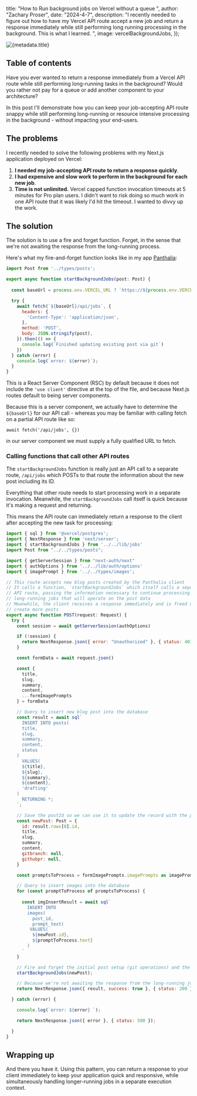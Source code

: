



 title: "How to Run background jobs on Vercel without a queue ",
 author: "Zachary Proser",
 date: "2024-4-7",
 description: "I recently needed to figure out how to have my Vercel API route accept a new job and return a response immediately while still performing long running processing in the background. This is what I learned. ",
 image: vercelBackgroundJobs,
});

<Image src={metadata.image} alt={metadata.title} />

## Table of contents

Have you ever wanted to return a response immediately from a Vercel API route while still performing long-running tasks in the background? Would you rather not pay for a queue or add another component to your architecture? 

In this post I'll demonstrate how you can keep your job-accepting API route snappy while still performing long-running or resource intensive processing in the background - without impacting your end-users. 
## The problems

I recently needed to solve the following problems with my Next.js application deployed on Vercel: 
1. **I needed my job-accepting API route to return a response quickly**. 
1. **I had expensive and slow work to perform in the background for each new job**. 		
1. **Time is not unlimited.** Vercel capped function invocation timeouts at 5 minutes for Pro plan users. I didn't want to risk doing so much work in one API route that it was likely I'd hit the timeout. I wanted to divvy up the work.

## The solution 

The solution is to use a fire and forget function. Forget, in the sense that we're not awaiting the response from the long-running process. 

Here's what my fire-and-forget function looks like in my app [Panthalia](https://github.com/zackproser/panthalia): 

```javascript
import Post from '../types/posts';

export async function startBackgroundJobs(post: Post) {
  
  const baseUrl = process.env.VERCEL_URL ? `https://${process.env.VERCEL_URL}` : 'http://localhost:3000';

  try {
    await fetch(`${baseUrl}/api/jobs`, {
      headers: {
        'Content-Type': 'application/json',
      },
      method: 'POST',
      body: JSON.stringify(post),
    }).then(() => {
      console.log(`Finished updating existing post via git`)
    })
  } catch (error) {
    console.log(`error: ${error}`);
  }
}

```

This is a React Server Component (RSC) by default because it does not include the `'use client'` directive at the top of the file, and because Next.js routes default to being server components. 

Because this is a server component, we actually have to determine the `${baseUrl}` for our API call - whereas you may be familiar with calling fetch on a partial API route like so: 

`await fetch('/api/jobs', {})`

in our server component we must supply a fully qualified URL to fetch. 

### Calling functions that call other API routes

The `startBackgroundJobs` function is really just an API call to a separate route, `/api/jobs` which POSTs to that route the information about the new post including its ID.

Everything that other route needs to start processing work in a separate invocation. Meanwhile, the `startBackgroundJobs` call itself is quick because it's making a request and returning. 

This means the API route can immediately return a response to the client after accepting the new task for processing: 

```javascript
import { sql } from '@vercel/postgres';
import { NextResponse } from 'next/server';
import { startBackgroundJobs } from '../../lib/jobs'
import Post from "../../types/posts";

import { getServerSession } from "next-auth/next"
import { authOptions } from '../../lib/auth/options'
import { imagePrompt } from '../../types/images';

// This route accepts new blog posts created by the Panthalia client
// It calls a function, `startBackgroundJobs` which itself calls a separate 
// API route, passing the information necessary to continue processing 
// long-running jobs that will operate on the post data
// Meanwhile, the client receives a response immediately and is freed up to
// create more posts
export async function POST(request: Request) {
  try {
    const session = await getServerSession(authOptions)

    if (!session) {
      return NextResponse.json({ error: "Unauthorized" }, { status: 401 })
    }

    const formData = await request.json()

    const {
      title,
      slug,
      summary,
      content,
      ...formImagePrompts
    } = formData

    // Query to insert new blog post into the database
    const result = await sql`
      INSERT INTO posts(
      title,
      slug,
      summary,
      content,
      status
    )
      VALUES(
      ${title},
      ${slug},
      ${summary},
      ${content},
      'drafting'
    )
      RETURNING *;
    `;

    // Save the postId so we can use it to update the record with the pull request URL once it's available
    const newPost: Post = {
      id: result.rows[0].id,
      title,
      slug,
      summary,
      content,
      gitbranch: null,
      githubpr: null,
    }

    const promptsToProcess = formImagePrompts.imagePrompts as imagePrompt[]

    // Query to insert images into the database
    for (const promptToProcess of promptsToProcess) {
    
      const imgInsertResult = await sql`
        INSERT INTO 
        images(
          post_id,
          prompt_text)
         VALUES(
          ${newPost.id},
          ${promptToProcess.text}
        )
      `
    }

    // Fire and forget the initial post setup (git operations) and the image generation tasks
    startBackgroundJobs(newPost);

    // Because we're not awaiting the response from the long-running job, we can immediately return a response to the client 
    return NextResponse.json({ result, success: true }, { status: 200 });

  } catch (error) {

    console.log(`error: ${error} `);

    return NextResponse.json({ error }, { status: 500 });

  }
}

```

## Wrapping up 

And there you have it. Using this pattern, you can return a response to your client immediately to keep your application quick and responsive, while simultaneously handling longer-running jobs in a separate execution context.
